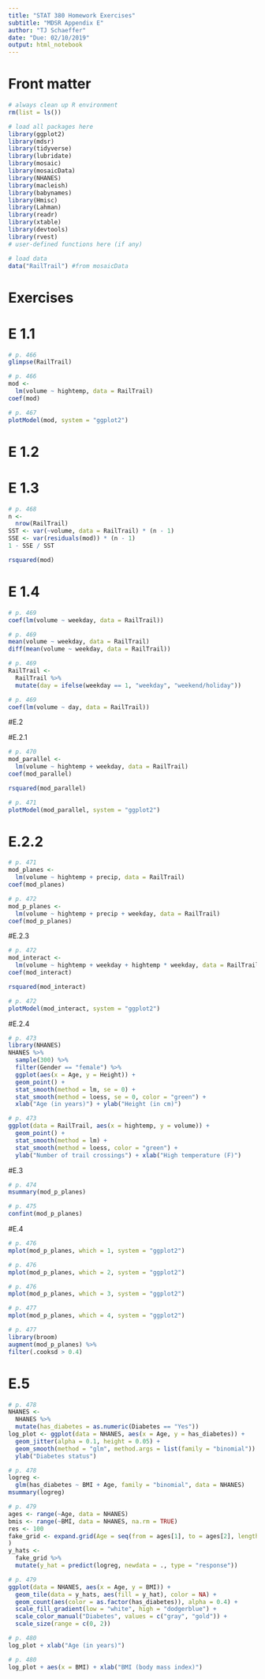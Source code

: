 ```yaml
---
title: "STAT 380 Homework Exercises"
subtitle: "MDSR Appendix E"
author: "TJ Schaeffer"
date: "Due: 02/10/2019"
output: html_notebook
---
```


# Front matter

```r
# always clean up R environment
rm(list = ls())

# load all packages here
library(ggplot2)
library(mdsr)
library(tidyverse)
library(lubridate)
library(mosaic)
library(mosaicData)
library(NHANES)
library(macleish)
library(babynames)
library(Hmisc)
library(Lahman)
library(readr)
library(xtable)
library(devtools)
library(rvest)
# user-defined functions here (if any)

# load data
data("RailTrail") #from mosaicData
```


# Exercises

# E 1.1
```r
# p. 466 
glimpse(RailTrail)
```

```r
# p. 466
mod <- 
  lm(volume ~ hightemp, data = RailTrail) 
coef(mod)
```

```r
# p. 467
plotModel(mod, system = "ggplot2")
```

# E 1.2

# E 1.3
```r
# p. 468
n <- 
  nrow(RailTrail) 
SST <- var(~volume, data = RailTrail) * (n - 1) 
SSE <- var(residuals(mod)) * (n - 1) 
1 - SSE / SST

rsquared(mod)
```

# E 1.4
```r
# p. 469
coef(lm(volume ~ weekday, data = RailTrail))
```

```r
# p. 469
mean(volume ~ weekday, data = RailTrail)
diff(mean(volume ~ weekday, data = RailTrail))
```

```r
# p. 469
RailTrail <-
  RailTrail %>% 
  mutate(day = ifelse(weekday == 1, "weekday", "weekend/holiday"))
```

```r
# p. 469
coef(lm(volume ~ day, data = RailTrail))
```

#E.2

#E.2.1
```r
# p. 470
mod_parallel <- 
  lm(volume ~ hightemp + weekday, data = RailTrail) 
coef(mod_parallel)

rsquared(mod_parallel)
```

```r
# p. 471
plotModel(mod_parallel, system = "ggplot2")
```

# E.2.2
```r
# p. 471
mod_planes <- 
  lm(volume ~ hightemp + precip, data = RailTrail) 
coef(mod_planes)
```

```r
# p. 472
mod_p_planes <- 
  lm(volume ~ hightemp + precip + weekday, data = RailTrail) 
coef(mod_p_planes)
```

#E.2.3
```r
# p. 472
mod_interact <- 
  lm(volume ~ hightemp + weekday + hightemp * weekday, data = RailTrail)
coef(mod_interact)

rsquared(mod_interact)
```

```r
# p. 472
plotModel(mod_interact, system = "ggplot2")
```

#E.2.4
```r
# p. 473
library(NHANES) 
NHANES %>% 
  sample(300) %>% 
  filter(Gender == "female") %>%
  ggplot(aes(x = Age, y = Height)) + 
  geom_point() +
  stat_smooth(method = lm, se = 0) +
  stat_smooth(method = loess, se = 0, color = "green") +
  xlab("Age (in years)") + ylab("Height (in cm)")
```

```r
# p. 473
ggplot(data = RailTrail, aes(x = hightemp, y = volume)) +
  geom_point() +
  stat_smooth(method = lm) +
  stat_smooth(method = loess, color = "green") +
  ylab("Number of trail crossings") + xlab("High temperature (F)")
```

#E.3
```r
# p. 474
msummary(mod_p_planes)
```

```r
# p. 475
confint(mod_p_planes)
```

#E.4
```r
# p. 476
mplot(mod_p_planes, which = 1, system = "ggplot2")
```

```r
# p. 476
mplot(mod_p_planes, which = 2, system = "ggplot2")
```

```r
# p. 476
mplot(mod_p_planes, which = 3, system = "ggplot2")
```

```r
# p. 477
mplot(mod_p_planes, which = 4, system = "ggplot2")
```

```r
# p. 477
library(broom) 
augment(mod_p_planes) %>%
filter(.cooksd > 0.4)
```

# E.5
```r
# p. 478
NHANES <- 
  NHANES %>% 
  mutate(has_diabetes = as.numeric(Diabetes == "Yes"))
log_plot <- ggplot(data = NHANES, aes(x = Age, y = has_diabetes)) + 
  geom_jitter(alpha = 0.1, height = 0.05) + 
  geom_smooth(method = "glm", method.args = list(family = "binomial")) + 
  ylab("Diabetes status")
```

```r
# p. 478
logreg <- 
  glm(has_diabetes ~ BMI + Age, family = "binomial", data = NHANES) 
msummary(logreg)
```

```r
# p. 479
ages <- range(~Age, data = NHANES) 
bmis <- range(~BMI, data = NHANES, na.rm = TRUE) 
res <- 100 
fake_grid <- expand.grid(Age = seq(from = ages[1], to = ages[2], length.out = res), BMI = seq(from = bmis[1], to = bmis[2], length.out = res)
) 
y_hats <- 
  fake_grid %>% 
  mutate(y_hat = predict(logreg, newdata = ., type = "response"))

```

```r
# p. 479
ggplot(data = NHANES, aes(x = Age, y = BMI)) + 
  geom_tile(data = y_hats, aes(fill = y_hat), color = NA) + 
  geom_count(aes(color = as.factor(has_diabetes)), alpha = 0.4) + 
  scale_fill_gradient(low = "white", high = "dodgerblue") + 
  scale_color_manual("Diabetes", values = c("gray", "gold")) + 
  scale_size(range = c(0, 2))
```

```r
# p. 480
log_plot + xlab("Age (in years)")
```

```r
# p. 480
log_plot + aes(x = BMI) + xlab("BMI (body mass index)")
```

